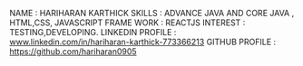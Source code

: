 NAME : HARIHARAN KARTHICK
SKILLS : ADVANCE JAVA AND CORE JAVA , HTML,CSS, JAVASCRIPT 
FRAME WORK : REACTJS
INTEREST : TESTING,DEVELOPING.
LINKEDIN PROFILE : www.linkedin.com/in/hariharan-karthick-773366213
GITHUB PROFILE : https://github.com/hariharan0905
